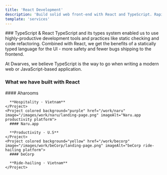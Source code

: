 ```yaml
---
title: 'React Development'
description: 'Build solid web front-end with React and TypeScript. Rapid development, reusable components, and production-ready apps.'
template: 'services'
---
```


<Hero
  title="Build solid web front-end with React"
  description="React and JSX has became an industry-standard environment for frontend development. With React we can rapidly build reusable components and building blocks for complex web applications."
  ctaText="Let's build"
  ctaLink="/contact"
/>

<Section>
### TypeScript & React

<ParagraphBlock>
TypeScript and its types system enabled us to use highly-productive development tools and practices like static checking and code refactoring. Combined with React, we get the benefits of a statically typed language for the UI - more safety and fewer bugs shipping to the frontend.

At Dwarves, we believe TypeScript is the way to go when writing a modern web or JavaScript-based application.

</ParagraphBlock>
</Section>

<Section>
  <H3 className="mb-8">What we have built with React</H3>

  <Flex gap="2xl" className="flex-col md:flex-row">
    <Project colored background="green" href="/work/aharooms" image="/images/work/aharooms/landing-page.png" imageAlt="Aharooms hospitality platform">
      #### Aharooms

      **Hospitality · Vietnam**
    </Project>
    <Project colored background="purple" href="/work/naru" image="/images/work/naru/landing-page.png" imageAlt="Naru.app productivity platform">
      #### Naru.app

      **Productivity · U.S**
    </Project>
    <Project colored background="yellow" href="/work/becorp" image="/images/work/beCorp/landing-page.png" imageAlt="beCorp ride-hailing platform">
      #### beCorp

      **Ride-hailing · Vietnam**
    </Project>

  </Flex>
</Section>
